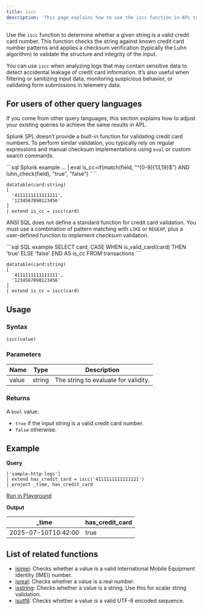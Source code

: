 ```yaml
---
title: iscc
description: 'This page explains how to use the iscc function in APL to check if a string is a valid credit card number.'
---
```


Use the `iscc` function to determine whether a given string is a valid credit card number. This function checks the string against known credit card number patterns and applies a checksum verification (typically the Luhn algorithm) to validate the structure and integrity of the input.

You can use `iscc` when analyzing logs that may contain sensitive data to detect accidental leakage of credit card information. It’s also useful when filtering or sanitizing input data, monitoring suspicious behavior, or validating form submissions in telemetry data.

## For users of other query languages

If you come from other query languages, this section explains how to adjust your existing queries to achieve the same results in APL.

<AccordionGroup>
<Accordion title="Splunk SPL users">

Splunk SPL doesn’t provide a built-in function for validating credit card numbers. To perform similar validation, you typically rely on regular expressions and manual checksum implementations using `eval` or custom search commands.

<CodeGroup>
```sql Splunk example
... | eval is_cc=if(match(field, "^[0-9]{13,19}$") AND luhn_check(field), "true", "false")
````

```kusto APL equivalent
datatable(card:string)
[
  '4111111111111111',
  '1234567890123456'
]
| extend is_cc = iscc(card)
```

</CodeGroup>

</Accordion>
<Accordion title="ANSI SQL users">

ANSI SQL does not define a standard function for credit card validation. You must use a combination of pattern matching with `LIKE` or `REGEXP`, plus a user-defined function to implement checksum validation.

<CodeGroup>
```sql SQL example
SELECT card,
       CASE WHEN is_valid_card(card) THEN 'true' ELSE 'false' END AS is_cc
FROM transactions
```

```kusto APL equivalent
datatable(card:string)
[
  '4111111111111111',
  '1234567890123456'
]
| extend is_cc = iscc(card)
```

</CodeGroup>

</Accordion>
</AccordionGroup>

## Usage

### Syntax

```kusto
iscc(value)
```

### Parameters

| Name  | Type   | Description                          |
| ----- | ------ | ------------------------------------ |
| value | string | The string to evaluate for validity. |

### Returns

A `bool` value:

- `true` if the input string is a valid credit card number.
- `false` otherwise.

## Example

**Query**

```kusto
['sample-http-logs']
| extend has_credit_card = iscc('4111111111111111')
| project _time, has_credit_card
```

[Run in Playground](https://play.axiom.co/axiom-play-qf1k/query?initForm=%7B%22apl%22%3A%22%5B'sample-http-logs'%5D%20%7C%20extend%20has_credit_card%20%3D%20iscc('4111111111111111')%20%7C%20project%20_time%2C%20has_credit_card%22%7D)

**Output**

| _time              | has_credit_card                        |
| ------------------- | -------------------------- |
| 2025-07-10T10:42:00 | true |

## List of related functions

- [isimei](/apl/scalar-functions/type-functions/isimei): Checks whether a value is a valid International Mobile Equipment Identity (IMEI) number.
- [isreal](/apl/scalar-functions/type-functions/ismap): Checks whether a value is a real number.
- [isstring](/apl/scalar-functions/type-functions/isstring): Checks whether a value is a string. Use this for scalar string validation.
- [isutf8](/apl/scalar-functions/type-functions/isutf8): Checks whether a value is a valid UTF-8 encoded sequence.

